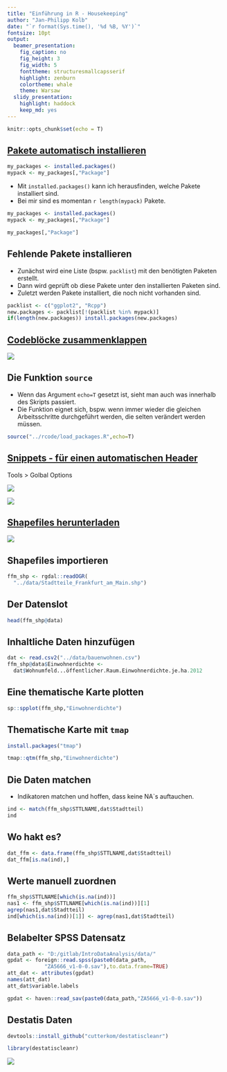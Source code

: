 ```yaml
---
title: "Einführung in R - Housekeeping"
author: "Jan-Philipp Kolb"
date: "`r format(Sys.time(), '%d %B, %Y')`"
fontsize: 10pt
output: 
  beamer_presentation: 
    fig_caption: no
    fig_height: 3
    fig_width: 5
    fonttheme: structuresmallcapsserif
    highlight: zenburn
    colortheme: whale
    theme: Warsaw
  slidy_presentation: 
    highlight: haddock
    keep_md: yes
---
```


```r
knitr::opts_chunk$set(echo = T)
```


## [Pakete automatisch installieren](https://stackoverflow.com/questions/4090169/elegant-way-to-check-for-missing-packages-and-install-them)

```r
my_packages <- installed.packages()
mypack <- my_packages[,"Package"]
```


<!--

-->

- Mit `installed.packages()` kann ich herausfinden, welche Pakete installiert sind.
- Bei mir sind es momentan `r length(mypack)` Pakete.

```r
my_packages <- installed.packages()
mypack <- my_packages[,"Package"]
```

```r
my_packages[,"Package"]
```


## Fehlende Pakete installieren

- Zunächst wird eine Liste (bspw. `packlist`) mit den benötigten Paketen erstellt.
- Dann wird geprüft ob diese Pakete unter den installierten Paketen sind.
- Zuletzt werden Pakete installiert, die noch nicht vorhanden sind. 

```r
packlist <- c("ggplot2", "Rcpp")
new.packages <- packlist[!(packlist %in% mypack)]
if(length(new.packages)) install.packages(new.packages)
```


## [Codeblöcke zusammenklappen](https://support.rstudio.com/hc/en-us/articles/200484568-Code-Folding-and-Sections)

![](figure/codefolding.PNG)

<!--
##
https://support.rstudio.com/hc/en-us/articles/204463668-Code-Snippets
-->

## Die Funktion `source`

- Wenn das Argument `echo=T` gesetzt ist, sieht man auch was innerhalb des Skripts passiert. 
- Die Funktion eignet sich, bspw. wenn immer wieder die gleichen Arbeitsschritte durchgeführt werden, die selten verändert werden müssen. 

```r
source("../rcode/load_packages.R",echo=T)
```

## [Snippets - für einen automatischen Header](https://stackoverflow.com/questions/40616132/create-a-default-comment-header-template-in-r)

Tools > Golbal Options

![](figure/snippets.PNG)

![](figure/exsnippet.PNG)



<!--
r-project + create automatic header for Scriptfiles
-->


## [Shapefiles herunterladen](http://www.offenedaten.frankfurt.de/dataset/frankfurter-stadtteilgrenzen-fur-gis-systeme)

![](figure/shapefiles_ffm.PNG)

## Shapefiles importieren

```r
ffm_shp <- rgdal::readOGR(
  "../data/Stadtteile_Frankfurt_am_Main.shp")
```

## Der Datenslot 

```r
head(ffm_shp@data)
```

## Inhaltliche Daten hinzufügen

```r
dat <- read.csv2("../data/bauenwohnen.csv")
ffm_shp@data$Einwohnerdichte <- 
  dat$Wohnumfeld...öffentlicher.Raum.Einwohnerdichte.je.ha.2012
```

## Eine thematische Karte plotten

```r
sp::spplot(ffm_shp,"Einwohnerdichte")
```

## Thematische Karte mit `tmap`

```r
install.packages("tmap")
```


```r
tmap::qtm(ffm_shp,"Einwohnerdichte")
```


## Die Daten matchen

- Indikatoren matchen und hoffen, dass keine NA`s auftauchen.

```r
ind <- match(ffm_shp$STTLNAME,dat$Stadtteil)
ind
```

## Wo hakt es?

```r
dat_ffm <- data.frame(ffm_shp$STTLNAME,dat$Stadtteil)
dat_ffm[is.na(ind),]
```

## Werte manuell zuordnen

```r
ffm_shp$STTLNAME[which(is.na(ind))]
nas1 <- ffm_shp$STTLNAME[which(is.na(ind))][1]
agrep(nas1,dat$Stadtteil)
ind[which(is.na(ind))[1]] <- agrep(nas1,dat$Stadtteil)
```


## Belabelter SPSS Datensatz

```r
data_path <- "D:/gitlab/IntroDataAnalysis/data/"
gpdat <- foreign::read.spss(paste0(data_path,
            "ZA5666_v1-0-0.sav"),to.data.frame=TRUE)
att_dat <- attributes(gpdat)
names(att_dat)
att_dat$variable.labels
```

```r
gpdat <- haven::read_sav(paste0(data_path,"ZA5666_v1-0-0.sav"))
```

<!--
## Boxplot mit Ausreißern


```r
y <- c(rnorm(99),20)
boxplot(y)
boxplot(y,range=2)
```
-->

<!--
https://www.r-statistics.com/tag/boxplot-outlier/
-->
  

## Destatis Daten

```r
devtools::install_github("cutterkom/destatiscleanr")
```

```r
library(destatiscleanr)
```

![](figure/destatiscleaner.PNG)

<!--
https://cran.r-project.org/web/packages/request/README.html
-->
